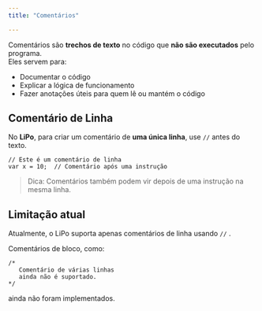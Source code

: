 ```yaml
---
title: "Comentários"

---
```



Comentários são **trechos de texto** no código que **não são executados** pelo programa.  
Eles servem para:

- Documentar o código
- Explicar a lógica de funcionamento
- Fazer anotações úteis para quem lê ou mantém o código


##  Comentário de Linha

No **LiPo**, para criar um comentário de **uma única linha**, use `//` antes do texto.

```LiPo
// Este é um comentário de linha
var x = 10;  // Comentário após uma instrução
```

> Dica: Comentários também podem vir depois de uma instrução na mesma linha.


## Limitação atual

Atualmente, o LiPo suporta apenas comentários de linha usando `//` .

Comentários de bloco, como:

```LiPo
/* 
   Comentário de várias linhas
   ainda não é suportado.
*/

```

ainda não foram implementados.